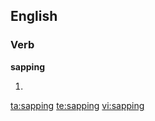 ==English==

===Verb===
'''sapping'''

# {{present participle of|[[sap]]}}

[[ta:sapping]]
[[te:sapping]]
[[vi:sapping]]